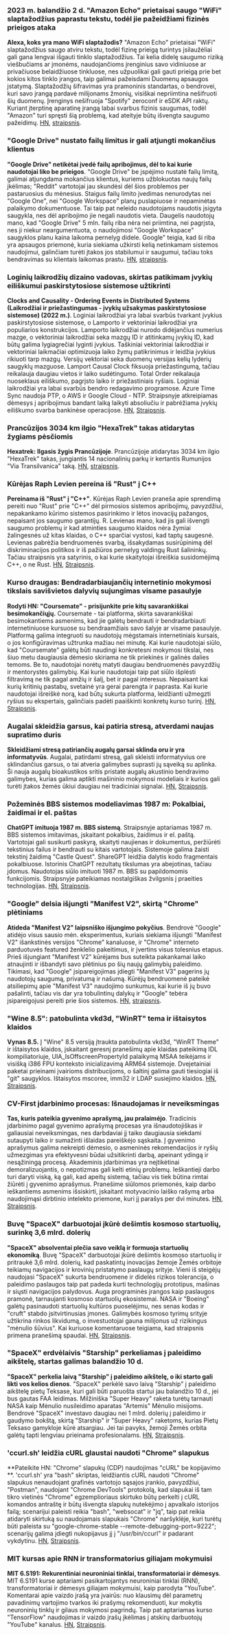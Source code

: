 

<CallToAction />

<Steps>

### 2023 m. balandžio 2 d. "Amazon Echo" prietaisai saugo "WiFi" slaptažodžius paprastu tekstu, todėl jie pažeidžiami fizinės prieigos ataka

**Alexa, koks yra mano WiFi slaptažodis?**
"Amazon Echo" prietaisai "WiFi" slaptažodžius saugo atviru tekstu, todėl fizinę prieigą turintys įsilaužėliai gali gana lengvai išgauti tinklo slaptažodžius. Tai kelia didelę saugumo riziką viešbučiams ar įmonėms, naudojančioms įrenginius savo vidiniuose ar privačiuose belaidžiuose tinkluose, nes užpuolikai gali gauti prieigą prie bet kokios kitos tinklo įrangos, taip galimai pažeisdami Duomenų apsaugos įstatymą. Slaptažodžių šifravimas yra pramoninis standartas, o bendrovei, kuri savo įrangą pardavė milijonams žmonių, visiškai nepriimtina nešifruoti šių duomenų. Įrenginys nešifruoja "Spotify" zeroconf ir eSDK API raktų. Kuriant įterptinę aparatinę įrangą labai svarbus fizinis saugumas, todėl "Amazon" turi spręsti šią problemą, kad ateityje būtų išvengta saugumo pažeidimų.
[HN](http://news.ycombinator.com/item?id=35399590), [straipsnis](https://dragon863.github.io/blog/alexa.html).

### "Google Drive" nustato failų limitus ir gali atjungti mokančius klientus

**"Google Drive" netikėtai įvedė failų apribojimus, dėl to kai kurie naudotojai liko be prieigos**.
"Google Drive" be įspėjimo nustatė failų limitą, galimai atjungdama mokančius klientus, kuriems užblokuotas naujų failų įkėlimas; "Reddit" vartotojai jau skundėsi dėl šios problemos per pastaruosius du mėnesius. Staigus failų limito įvedimas nenurodytas nei "Google One", nei "Google Workspace" planų puslapiuose ir nepaminėtas palaikymo dokumentuose. Tai taip pat neleido naudotojams naudotis įsigyta saugykla, nes dėl apribojimo jie negali naudotis vieta. Daugelis naudotojų mano, kad "Google Drive" 5 mln. failų riba nėra nei priimtina, nei pagrįsta, nes ji niekur neargumentuota, o naudojimosi "Google Workspace" saugyklos planu kaina laikoma pernelyg didele. Google" teigia, kad ši riba yra apsaugos priemonė, kuria siekiama užkirsti kelią netinkamam sistemos naudojimui, galinčiam turėti įtakos jos stabilumui ir saugumui, tačiau toks bendravimas su klientais laikomas prastu.
[HN](http://news.ycombinator.com/item?id=35397071), [straipsnis](https://arstechnica.com/gadgets/2023/03/google-drive-does-a-surprise-rollout-of-file-limits-locking-out-some-users/).

### Loginių laikrodžių dizaino vadovas, skirtas patikimam įvykių eiliškumui paskirstytosiose sistemose užtikrinti

**Clocks and Causality - Ordering Events in Distributed Systems (Laikrodžiai ir priežastingumas - įvykių užsakymas paskirstytosiose sistemose) (2022 m.)**.
Loginiai laikrodžiai yra labai svarbūs tvarkant įvykius paskirstytosiose sistemose, o Lamporto ir vektoriniai laikrodžiai yra populiarios konstrukcijos. Lamporto laikrodžiai nurodo didėjančius numerius mazge, o vektoriniai laikrodžiai seka mazgų ID ir atitinkamų įvykių ID, kad būtų galima lygiagrečiai lyginti įvykius. Taškiniai vektoriniai laikrodžiai ir vektoriniai laikmačiai optimizuoja laiko žymų patikrinimus ir leidžia įvykius rikiuoti tarp mazgų. Versijų vektoriai seka duomenų versijas kelių lyderių saugyklų mazguose. Lamport Causal Clock fiksuoja priežastingumą, tačiau reikalauja daugiau vietos ir laiko sudėtingumo. Total Order reikalauja nuoseklaus eiliškumo, pagrįsto laiko ir priežastiniais ryšiais. Loginiai laikrodžiai yra labai svarbūs bendro redagavimo programose. Azure Time Sync naudoja PTP, o AWS ir Google Cloud - NTP. Straipsnyje atkreipiamas dėmesys į apribojimus bandant laiką laikyti absoliučiu ir pabrėžiama įvykių eiliškumo svarba bankinėse operacijose.
[HN](http://news.ycombinator.com/item?id=35399603), [Straipsnis](https://www.exhypothesi.com/clocks-and-causality/).

### Prancūzijos 3034 km ilgio "HexaTrek" takas atidarytas žygiams pėsčiomis

**Hexatrek: Ilgasis žygis Prancūzijoje**.
Prancūzijoje atidarytas 3034 km ilgio "HexaTrek" takas, jungiantis 14 nacionalinių parkų ir kertantis Rumunijos "Via Transilvanica" taką.
[HN](http://news.ycombinator.com/item?id=35397051), [straipsnis](https://en.hexatrek.com).

### Kūrėjas Raph Levien pereina iš "Rust" į C++

**Pereinama iš "Rust" į "C++"**.
Kūrėjas Raph Levien praneša apie sprendimą pereiti nuo "Rust" prie "C++" dėl pirmosios sistemos apribojimų, pavyzdžiui, nepakankamo kūrimo sistemos pasirinkimo ir lėtos inovacijų pažangos, nepaisant jos saugumo garantijų. R. Levienas mano, kad jis gali išvengti saugumo problemų ir kad atminties saugumo klaidos nėra žymiai žalingesnės už kitas klaidas, o C++ sparčiai vystosi, kad taptų saugesnė. Levienas pabrėžia bendruomenės svarbą, išsakydamas susirūpinimą dėl diskriminacijos politikos ir iš pažiūros pernelyg valdingų Rust šalininkų. Tačiau straipsnis yra satyrinis, o kai kurie skaitytojai išreiškia susidomėjimą C++, o ne Rust.
[HN](http://news.ycombinator.com/item?id=35400047), [Straipsnis](https://raphlinus.github.io/rust/2023/04/01/rust-to-cpp.html).

### Kurso draugas: Bendradarbiaujančių internetinio mokymosi tikslais savišvietos dalyvių sujungimas visame pasaulyje

**Rodyti HN: "Coursemate" - prisijunkite prie kitų savarankiškai besimokančiųjų.**
Coursemate - tai platforma, skirta savarankiškai besimokantiems asmenims, kad jie galėtų bendrauti ir bendradarbiauti internetiniuose kursuose su bendraamžiais savo šalyje ar visame pasaulyje. Platformą galima integruoti su naudotojų mėgstamais internetiniais kursais, o jos konfigūravimas užtrunka mažiau nei minutę. Kai kurie naudotojai siūlo, kad "Coursemate" galėtų būti naudingi konkretesni mokymosi tikslai, nes šiuo metu daugiausia dėmesio skiriama ne tik priekinės ir galinės dalies temoms. Be to, naudotojai norėtų matyti daugiau bendruomenės pavyzdžių ir mentorystės galimybių. Kai kurie naudotojai taip pat siūlo išplėsti filtravimą ne tik pagal amžių ir šalį, bet ir pagal interesus. Nepaisant kai kurių kritinių pastabų, svetainė yra gerai parengta ir paprasta. Kai kurie naudotojai išreiškė norą, kad būtų sukurta platforma, leidžianti užmegzti ryšius su ekspertais, galinčiais padėti paaiškinti konkretų kurso turinį.
[HN](http://news.ycombinator.com/item?id=35398480), [Straipsnis](https://www.coursem8.com/).

### Augalai skleidžia garsus, kai patiria stresą, atverdami naujas supratimo duris

**Skleidžiami stresą patiriančių augalų garsai sklinda oru ir yra informatyvūs**.
Augalai, patirdami stresą, gali skleisti informatyvius ore sklindančius garsus, o tai atveria galimybes suprasti jų sąveiką su aplinka. Ši nauja augalų bioakustikos sritis pristatė augalų akustinio bendravimo galimybes, kurias galima aptikti mašininio mokymosi modeliais ir kurios gali turėti įtakos žemės ūkiui daugiau nei tradiciniai signalai.
[HN](http://news.ycombinator.com/item?id=35396156), [Straipsnis](<https://www.cell.com/cell/fulltext/S0092-8674(23)00262-3>).

### Požeminės BBS sistemos modeliavimas 1987 m: Pokalbiai, žaidimai ir el. paštas

**ChatGPT imituoja 1987 m. BBS sistemą**.
Straipsnyje aptariamas 1987 m. BBS sistemos imitavimas, įskaitant pokalbius, žaidimus ir el. paštą. Vartotojai gali susikurti paskyrą, skaityti naujienas ir dokumentus, peržiūrėti tekstinius failus ir bendrauti su kitais vartotojais. Sistemoje galima žaisti tekstinį žaidimą "Castle Quest". ShareGPT leidžia dalytis kodo fragmentais pokalbiuose. Istorinis ChatGPT rezultatų tikslumas yra abejotinas, tačiau įdomus. Naudotojas siūlo imituoti 1987 m. BBS su papildomomis funkcijomis. Straipsnyje pateikiamas nostalgiškas žvilgsnis į praeities technologijas.
[HN](http://news.ycombinator.com/item?id=35396165), [Straipsnis](https://sharegpt.com/c/ICZsSl7).

### "Google" delsia išjungti "Manifest V2", skirtą "Chrome" plėtiniams

**Atideda "Manifest V2" laipsniško išjungimo pokyčius**.
Bendrovė "Google" atidėjo visus sausio mėn. eksperimentus, kuriais siekiama išjungti "Manifest V2" išankstinės versijos "Chrome" kanaluose, ir "Chrome" interneto parduotuvės featured ženklelio pakeitimus, ir įvertins visus tolesnius etapus. Prieš išjungiant "Manifest V2" kūrėjams bus suteikta pakankamai laiko atnaujinti ir išbandyti savo plėtinius po šių naujų galimybių paleidimo. Tikimasi, kad "Google" įsipareigojimas įdiegti "Manifest V3" pagerins jų naudotojų saugumą, privatumą ir našumą. Kūrėjų bendruomenė pateikė atsiliepimų apie "Manifest V3" naudojimo sunkumus, kai kurie iš jų buvo pašalinti, tačiau vis dar yra tobulintinų dalykų ir "Google" tebėra įsipareigojusi pereiti prie šios sistemos.
[HN](http://news.ycombinator.com/item?id=35402698), [straipsnis](https://groups.google.com/a/chromium.org/g/chromium-extensions/c/zQ77HkGmK9E/m/HjaaCIG-BQAJ).

### "Wine 8.5": patobulinta vkd3d, "WinRT" tema ir ištaisytos klaidos

**Vynas 8.5.**
Į "Wine" 8.5 versiją įtraukta patobulinta vkd3d, "WinRT Theme" ir ištaisytos klaidos, įskaitant geresnį pranešimų apie klaidas pateikimą IDL kompiliatoriuje, UIA_IsOffscreenPropertyId palaikymą MSAA teikėjams ir visišką i386 FPU konteksto inicializavimą ARM64 sistemoje. Dvejetainiai paketai prieinami įvairioms distribucijoms, o šaltinį galima gauti tiesiogiai iš "git" saugyklos. Ištaisytos mscoree, imm32 ir LDAP susiejimo klaidos.
[HN](http://news.ycombinator.com/item?id=35398643), [Straipsnis](https://www.winehq.org/announce/8.5).

### CV-First įdarbinimo procesas: Išnaudojamas ir neveiksmingas

**Tas, kuris pateikia gyvenimo aprašymą, jau pralaimėjo**.
Tradicinis įdarbinimo pagal gyvenimo aprašymą procesas yra išnaudotojiškas ir galiausiai neveiksmingas, nes darbdaviai jį taiko daugiausia siekdami sutaupyti laiko ir sumažinti išlaidas pareiškėjo sąskaita. Į gyvenimo aprašymus galima nekreipti dėmesio, o asmeninės rekomendacijos ir ryšių užmezgimas yra efektyvesni būdai užsitikrinti darbą, apeinant ydingą ir nesąžiningą procesą. Akademinis įdarbinimas yra neįtikėtinai demoralizuojantis, o nepotizmas gali kelti etinių problemų. Ieškantieji darbo turi daryti viską, ką gali, kad apeitų sistemą, tačiau vis tiek būtina rimtai žiūrėti į gyvenimo aprašymus. Pranešime siūlomos priemonės, kaip darbo ieškantiems asmenims išsiskirti, įskaitant motyvacinio laiško rašymą arba naudojimąsi dirbtinio intelekto priemone, kuri jį parašys per dvi minutes.
[HN](http://news.ycombinator.com/item?id=35397271), [Straipsnis](https://www.residentcontrarian.com/p/he-who-submits-a-resume-has-already).

### Buvę "SpaceX" darbuotojai įkūrė dešimtis kosmoso startuolių, surinkę 3,6 mlrd. dolerių

**"SpaceX" absolventai plečia savo veiklą ir formuoja startuolių ekonomiką**.
Buvę "SpaceX" darbuotojai įkūrė dešimtis kosmoso startuolių ir pritraukė 3,6 mlrd. dolerių, kad paskatintų inovacijas žemoje Žemės orbitoje teikiamų navigacijos ir krovinių pristatymo paslaugų srityje. Vieni iš steigėjų naudojasi "SpaceX" sukurta bendruomene ir didelės rizikos tolerancija, o paleidimo paslaugos taip pat padeda kurti technologijų prototipus, mašinas ir siųsti navigacijos palydovus. Auga programinės įrangos kaip paslaugos pramonė, tarnaujanti kosmoso startuolių ekosistemai. NASA ir "Boeing" galėtų pasinaudoti startuolių kultūros puoselėjimu, nes senas kodas ir "cruft" stabdo įsitvirtinusias įmones. Galimybės kosmoso tyrimų srityje užtikrina rinkos likvidumą, o investuotojai gauna milijonus už rizikingus "mėnulio šūvius". Kai kuriuose komentaruose teigiama, kad straipsnis primena pranešimą spaudai.
[HN](http://news.ycombinator.com/item?id=35404823), [Straipsnis](https://interactive.satellitetoday.com/via/april-2023/how-spacex-alums-are-branching-out-and-shaping-the-startup-economy/).

### "SpaceX" erdvėlaivis "Starship" perkeliamas į paleidimo aikštelę, startas galimas balandžio 10 d.

**"SpaceX" perkelia laivą "Starship" į paleidimo aikštelę, o iki starto gali likti vos kelios dienos**.
"SpaceX" perkėlė savo laivą "Starship" į paleidimo aikštelę pietų Teksase, kuri gali būti paruošta startui jau balandžio 10 d., jei bus gautas FAA leidimas. Milžiniška "Super Heavy" raketa turėtų tarnauti NASA kaip Mėnulio nusileidimo aparatas "Artemis" Mėnulio misijoms. Bendrovė "SpaceX" investavo daugiau nei 1 mlrd. dolerių į paleidimo ir gaudymo bokštą, skirtą "Starship" ir "Super Heavy" raketoms, kurias Pietų Teksaso gamykloje kūrė atsargiau. Jei tai pavyks, žemoji Žemės orbita galėtų tapti lengviau prieinama profesionalams.
[HN](http://news.ycombinator.com/item?id=35405030), [Straipsnis](https://arstechnica.com/science/2023/04/spacex-moves-starship-to-launch-site-and-liftoff-could-be-just-days-away/).

### 'ccurl.sh' leidžia cURL glaustai naudoti "Chrome" slapukus

**Pateikite HN: "Chrome" slapukų (CDP) naudojimas "cURL" be kopijavimo **.
'ccurl.sh' yra "bash" skriptas, leidžiantis cURL naudoti "Chrome" slapukus nenaudojant grafinės vartotojo sąsajos įrankio, pavyzdžiui, "Postman", naudojant "Chrome DevTools" protokolą, kad slapukai iš tam tikro vietinės "Chrome" egzemplioriaus skirtuko būtų perkelti į cURL komandos antraštę ir būtų išvengta slapukų nutekėjimo į apvalkalo istorijos failą; scenarijui paleisti reikia "bash", "websocat" ir "jq", taip pat reikia atidaryti skirtuką su naudojamais slapukais "Chrome" naršyklėje, kuri turėtų būti paleista su "google-chrome-stable --remote-debugging-port=9222"; scenarijų galima įdiegti nukopijavus jį į "/usr/bin/ccurl" ir padarant vykdytinu.
[HN](http://news.ycombinator.com/item?id=35399218), [Straipsnis](https://github.com/fipso/ccurl.sh).

### MIT kursas apie RNN ir transformatorius giliajam mokymuisi

**MIT 6.S191: Rekurentiniai neuroniniai tinklai, transformatoriai ir dėmesys**.
MIT 6.S191 kurse aptariami pasikartojantys neuroniniai tinklai (RNN), transformatoriai ir dėmesys giliajam mokymuisi, kaip parodyta "YouTube". Komentarai apie vaizdo įrašą yra įvairūs: nuo klausimų dėl parametrų pavadinimų vartojimo tvarkos iki prašymų rekomenduoti, kur mokytis neuroninių tinklų ir gilaus mokymosi pagrindų. Taip pat aptariamas kurso "TensorFlow" naudojimas ir vaizdo įrašų įkėlimas į atskirų darbuotojų "YouTube" kanalus.
[HN](http://news.ycombinator.com/item?id=35405338), [Straipsnis](https://www.youtube.com/watch?v=ySEx_Bqxvvo).

</Steps>
